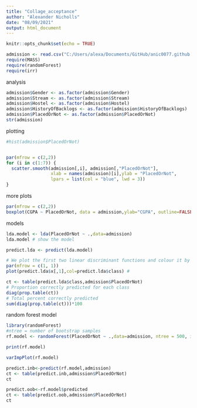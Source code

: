 ```yaml
---
title: "Collage_acceptance"
author: "Alexander Nicholls"
date: "08/09/2021"
output: html_document
---
```


```r
knitr::opts_chunk$set(echo = TRUE)

admission <- read.csv("C:/Users/alexa/Documents/GitHub/anic0077.github.io/Predicting_collage_places/collegePlace.csv")
require(MASS)
require(randomForest)
require(irr)
```

analysis
```r

admission$Gender <- as.factor(admission$Gender)
admission$Stream <- as.factor(admission$Stream)
admission$Hostel <- as.factor(admission$Hostel)
admission$HistoryOfBacklogs <- as.factor(admission$HistoryOfBacklogs)
admission$PlacedOrNot <- as.factor(admission$PlacedOrNot)
str(admission)
```
plotting
```r
#hist(admission$PlacedOrNot)


par(mfrow = c(2,2))
for (i in c(1:7)) {
  scatter.smooth(admission[,i], admission[,"PlacedOrNot"], 
                 xlab = names(admission)[i],ylab = "PlacedOrNot", 
                 lpars = list(col = "blue", lwd = 3))
}
```
more plots
```r
par(mfrow = c(2,2))
boxplot(CGPA ~ PlacedOrNot, data = admission,ylab="CGPA", outline=FALSE)
```
models
```r
lda.model <- lda(PlacedOrNot ~ .,data=admission)
lda.model # show the model

predict.lda <- predict(lda.model)
```

```r
# We plot the first two linear discriminant functions and colour it by its classes
par(mfrow = c(1, 1))
plot(predict.lda$x[,1],col=predict.lda$class) # 

ct <- table(predict.lda$class,admission$PlacedOrNot)
# Proportion correctly predicted for each class
diag(prop.table(ct))
# Total percent correctly predicted
sum(diag(prop.table(ct)))*100
```
random forest model
```r
library(randomForest)
#ntree = number of bootstrap samples
rf.model <- randomForest(PlacedOrNot ~ .,data=admission, ntree = 500, importance = TRUE)

print(rf.model)

varImpPlot(rf.model)

predict.inb<-predict(rf.model,admission)
ct <- table(predict.inb,admission$PlacedOrNot)
ct

predict.oob<-rf.model$predicted
ct <- table(predict.oob,admission$PlacedOrNot)
ct
```


